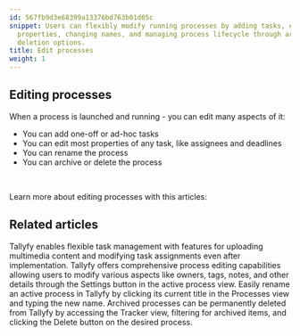 ```yaml
---
id: 567fb9d3e68399a13376bd763b01d05c
snippet: Users can flexibly modify running processes by adding tasks, editing task
  properties, changing names, and managing process lifecycle through archiving or
  deletion options.
title: Edit processes
weight: 1
---
```


## Editing processes

When a process is launched and running - you can edit many aspects of it:

- You can add one-off or ad-hoc tasks
- You can edit most properties of any task, like assignees and deadlines
- You can rename the process
- You can archive or delete the process

&nbsp;

Learn more about editing processes with this articles:



<PageTree />


## Related articles
<CardGrid>
<LinkTitleCard header="<b>Tasks > Edit tasks</b>" href="/products/pro/tracking-and-tasks/tasks/edit-task/" > Tallyfy enables flexible task management with features for uploading multimedia content and modifying task assignments even after implementation. </LinkTitleCard>
<LinkTitleCard header="<b>Edit Processes > Edit tasks and process properties</b>" href="/products/pro/tracking-and-tasks/processes/edit-processes/how-can-i-edit-tasks-and-processes-in-tallyfy/" > Tallyfy offers comprehensive process editing capabilities allowing users to modify various aspects like owners, tags, notes, and other details through the Settings button in the active process view. </LinkTitleCard>
<LinkTitleCard header="<b>Edit Processes > Rename a process</b>" href="/products/pro/tracking-and-tasks/processes/edit-processes/how-can-i-rename-a-process-in-tallyfy/" > Easily rename an active process in Tallyfy by clicking its current title in the Processes view and typing the new name. </LinkTitleCard>
<LinkTitleCard header="<b>Edit Processes > Delete a process</b>" href="/products/pro/tracking-and-tasks/processes/edit-processes/how-can-i-delete-a-process-in-tallyfy/" > Archived processes can be permanently deleted from Tallyfy by accessing the Tracker view, filtering for archived items, and clicking the Delete button on the desired process. </LinkTitleCard>
</CardGrid>